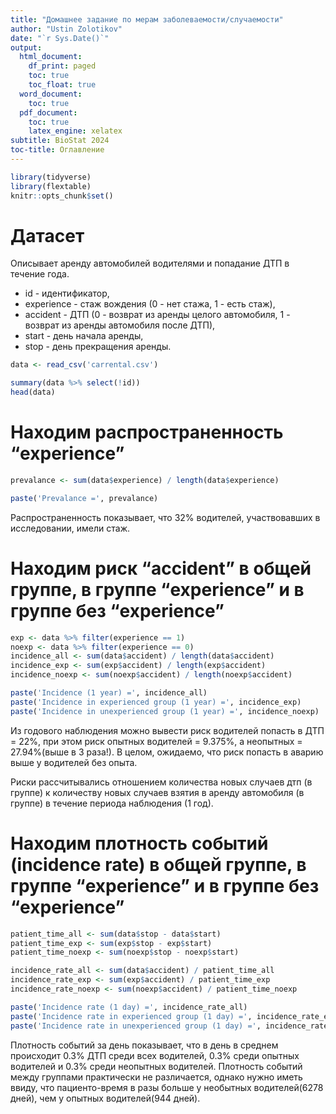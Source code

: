 ```yaml
---
title: "Домашнее задание по мерам заболеваемости/случаемости"
author: "Ustin Zolotikov"
date: "`r Sys.Date()`"
output:
  html_document:
    df_print: paged
    toc: true
    toc_float: true
  word_document:
    toc: true
  pdf_document:
    toc: true
    latex_engine: xelatex
subtitle: BioStat 2024
toc-title: Оглавление
---
```


```r
library(tidyverse)
library(flextable)
knitr::opts_chunk$set()
```

# Датасет

Описывает аренду автомобилей водителями и попадание ДТП в течение года.

- id - идентификатор,
- experience - стаж вождения (0 - нет стажа, 1 - есть стаж),
- accident - ДТП (0 - возврат из аренды целого автомобиля, 1 - возврат из аренды автомобиля после ДТП),
- start - день начала аренды,
- stop - день прекращения аренды.
```r
data <- read_csv('carrental.csv')
```

```r
summary(data %>% select(!id))
head(data)
```

    
# Находим распространенность “experience”
```r
prevalance <- sum(data$experience) / length(data$experience)
```
```r
paste('Prevalance =', prevalance)
```

Распространенность показывает, что 32% водителей, участвовавших в исследовании, имели стаж.

# Находим риск “accident” в общей группе, в группе “experience” и в группе без “experience”
```r
exp <- data %>% filter(experience == 1)
noexp <- data %>% filter(experience == 0)
incidence_all <- sum(data$accident) / length(data$accident)
incidence_exp <- sum(exp$accident) / length(exp$accident)
incidence_noexp <- sum(noexp$accident) / length(noexp$accident)
```
```r
paste('Incidence (1 year) =', incidence_all)
paste('Incidence in experienced group (1 year) =', incidence_exp)
paste('Incidence in unexperienced group (1 year) =', incidence_noexp)
```
Из годового наблюдения можно вывести риск водителей попасть в ДТП = 22%, при этом риск опытных водителей = 9.375%, а неопытных = 27.94%(выше в 3 раза!). В целом, ожидаемо, что риск попасть в аварию выше у водителей без опыта. 

Риски рассчитывались отношением количества новых случаев дтп (в группе) к количеству новых случаев взятия в аренду автомобиля (в группе) в течение периода наблюдения (1 год).

# Находим плотность событий (incidence rate) в общей группе, в группе “experience” и в группе без “experience”
```r
patient_time_all <- sum(data$stop - data$start)
patient_time_exp <- sum(exp$stop - exp$start)
patient_time_noexp <- sum(noexp$stop - noexp$start)

incidence_rate_all <- sum(data$accident) / patient_time_all
incidence_rate_exp <- sum(exp$accident) / patient_time_exp
incidence_rate_noexp <- sum(noexp$accident) / patient_time_noexp
```

```r
paste('Incidence rate (1 day) =', incidence_rate_all)
paste('Incidence rate in experienced group (1 day) =', incidence_rate_exp)
paste('Incidence rate in unexperienced group (1 day) =', incidence_rate_noexp)
```

Плотность событий за день показывает, что в день в среднем происходит 0.3% ДТП среди всех водителей, 0.3% среди опытных водителей и 0.3% среди неопытных водителей. Плотность событий между группами практически не различается, однако нужно иметь ввиду, что пациенто-время в разы больше у необытных водителей(6278 дней), чем у опытных водителей(944 дней).

